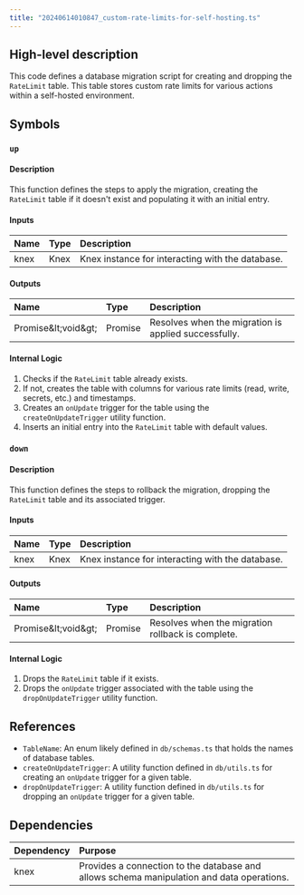 ```yaml
---
title: "20240614010847_custom-rate-limits-for-self-hosting.ts"
---
```


## High-level description
This code defines a database migration script for creating and dropping the `RateLimit` table. This table stores custom rate limits for various actions within a self-hosted environment.

## Symbols
### `up`
#### Description
This function defines the steps to apply the migration, creating the `RateLimit` table if it doesn't exist and populating it with an initial entry.

#### Inputs
| Name | Type | Description |
|:-----|:-----|:------------|
| knex | Knex | Knex instance for interacting with the database. |

#### Outputs
| Name | Type | Description |
|:-----|:-----|:------------|
| Promise\&lt;void\&gt; | Promise | Resolves when the migration is applied successfully. |

#### Internal Logic
1. Checks if the `RateLimit` table already exists.
2. If not, creates the table with columns for various rate limits (read, write, secrets, etc.) and timestamps.
3. Creates an `onUpdate` trigger for the table using the `createOnUpdateTrigger` utility function.
4. Inserts an initial entry into the `RateLimit` table with default values.

### `down`
#### Description
This function defines the steps to rollback the migration, dropping the `RateLimit` table and its associated trigger.

#### Inputs
| Name | Type | Description |
|:-----|:-----|:------------|
| knex | Knex | Knex instance for interacting with the database. |

#### Outputs
| Name | Type | Description |
|:-----|:-----|:------------|
| Promise\&lt;void\&gt; | Promise | Resolves when the migration rollback is complete. |

#### Internal Logic
1. Drops the `RateLimit` table if it exists.
2. Drops the `onUpdate` trigger associated with the table using the `dropOnUpdateTrigger` utility function.

## References
- `TableName`: An enum likely defined in `db/schemas.ts` that holds the names of database tables.
- `createOnUpdateTrigger`: A utility function defined in `db/utils.ts` for creating an `onUpdate` trigger for a given table.
- `dropOnUpdateTrigger`: A utility function defined in `db/utils.ts` for dropping an `onUpdate` trigger for a given table.

## Dependencies
| Dependency | Purpose |
|:-----------|:--------|
| knex      | Provides a connection to the database and allows schema manipulation and data operations. |
